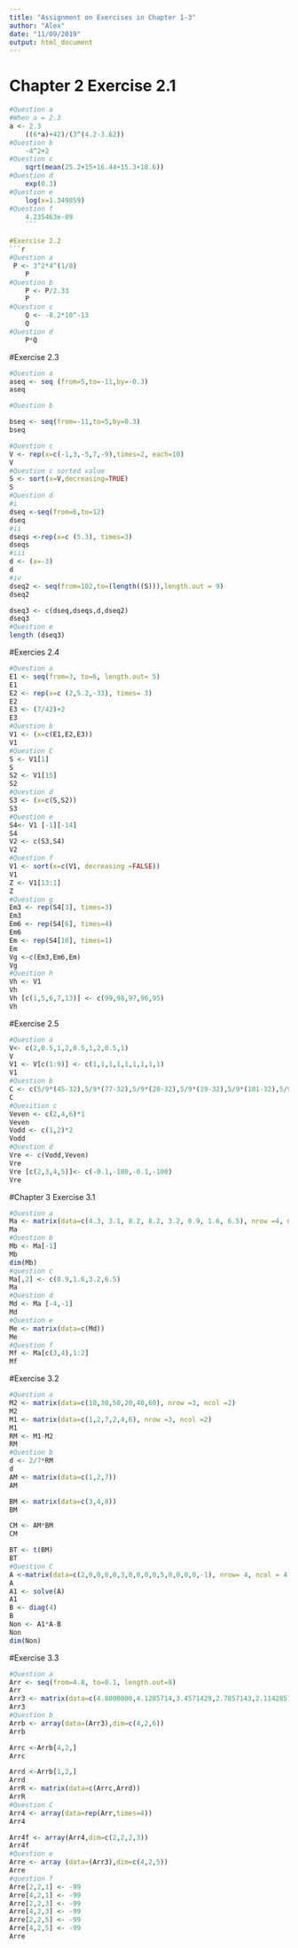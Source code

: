 ---
title: "Assignment on Exercises in Chapter 1-3"
author: "Alex"
date: "11/09/2019"
output: html_document
---
# Chapter 2 Exercise 2.1
```{r setup, include=FALSE, warning=FALSE}
#Question a 
#When a = 2.3
a <- 2.3
    ((6*a)+42)/(3^(4.2-3.62))
#Question b
    -4^2+2
#Question c
    sqrt(mean(25.2+15+16.44+15.3+18.6))
#Question d
    exp(0.3)
#Question e
    log(x=1.349859)
#Question f
    4.235463e-09
    ```

#Exercise 2.2
```{r}
#Question a
 P <- 3^2*4^(1/8)
    P
#Question b 
    P <- P/2.33
    P
#Question c
    Q <- -8.2*10^-13
    Q
#Question d
    P*Q
```
#Exercise 2.3
```{r}
#Question a
aseq <- seq (from=5,to=-11,by=-0.3)
aseq

#Question b

bseq <- seq(from=-11,to=5,by=0.3)
bseq

#Question c
V <- rep(x=c(-1,3,-5,7,-9),times=2, each=10)
V
#Question c sorted value
S <- sort(x=V,decreasing=TRUE)
S
#Question d
#i
dseq <-seq(from=6,to=12)
dseq
#ii
dseqs <-rep(x=c (5.3), times=3)
dseqs
#iii
d <- (x=-3)
d
#iv
dseq2 <- seq(from=102,to=(length((S))),length.out = 9)
dseq2

dseq3 <- c(dseq,dseqs,d,dseq2)
dseq3
#Question e
length (dseq3)
```

#Exercies 2.4
```{r}
#Question a
E1 <- seq(from=3, to=6, length.out= 5)
E1
E2 <- rep(x=c (2,5.2,-33), times= 3)
E2
E3 <- (7/42)+2
E3
#Question b
V1 <- (x=c(E1,E2,E3))
V1
#Question C
S <- V1[1]
S
S2 <- V1[15]
S2
#Question d
S3 <- (x=c(S,S2))
S3
#Question e
S4<- V1 [-1][-14]
S4
V2 <- c(S3,S4)
V2
#Question f
V1 <- sort(x=c(V1, decreasing =FALSE))
V1
Z <- V1[13:1]
Z
#Question g
Em3 <- rep(S4[3], times=3)
Em3
Em6 <- rep(S4[6], times=4)
Em6
Em <- rep(S4[10], times=1)
Em
Vg <-c(Em3,Em6,Em)
Vg
#Question h
Vh <- V1
Vh
Vh [c(1,5,6,7,13)] <- c(99,98,97,96,95)
Vh
```

#Exercise 2.5
```{r}
#Question a
V<- c(2,0.5,1,2,0.5,1,2,0.5,1)
V
V1 <- V[c(1:9)] <- c(1,1,1,1,1,1,1,1,1)
V1
#Question b
C <- c(5/9*(45-32),5/9*(77-32),5/9*(20-32),5/9*(19-32),5/9*(101-32),5/9*(120-32),5/9*(212-32))
C
#Quesition c
Veven <- c(2,4,6)*1
Veven
Vodd <- c(1,2)*2
Vodd
#Question d
Vre <- c(Vodd,Veven)
Vre
Vre [c(2,3,4,5)]<- c(-0.1,-100,-0.1,-100)
Vre
```

#Chapter 3 Exercise 3.1
```{r}
#Question a
Ma <- matrix(data=c(4.3, 3.1, 8.2, 8.2, 3.2, 0.9, 1.6, 6.5), nrow =4, ncol =2)
Ma
#Question b
Mb <- Ma[-1]
Mb
dim(Mb)
#question c
Ma[,2] <- c(0.9,1.6,3.2,6.5)
Ma
#Question d
Md <- Ma [-4,-1]
Md
#Question e
Me <- matrix(data=c(Md))
Me
#Question f
Mf <- Ma[c(3,4),1:2]
Mf
```

#Exercise 3.2
```{r}
#Question a
M2 <- matrix(data=c(10,30,50,20,40,60), nrow =3, ncol =2)
M2
M1 <- matrix(data=c(1,2,7,2,4,6), nrow =3, ncol =2)
M1
RM <- M1-M2
RM
#Question b
d <- 2/7*RM
d
AM <- matrix(data=c(1,2,7))
AM

BM <- matrix(data=c(3,4,8))
BM

CM <- AM*BM
CM

BT <- t(BM)
BT
#Question C
A <-matrix(data=c(2,0,0,0,0,3,0,0,0,0,5,0,0,0,0,-1), nrow= 4, ncol = 4)
A
A1 <- solve(A)
A1
B <- diag(4)
B
Non <- A1*A-B
Non
dim(Non)
```

#Exercise 3.3
```{r}
#Question a
Arr <- seq(from=4.8, to=0.1, length.out=8)
Arr
Arr3 <- matrix(data=c(4.8000000,4.1285714,3.4571429,2.7857143,2.1142857,1.4428571,0.7714286,0.1000000), nrow =4, ncol =2)
Arr3
#Question b
Arrb <- array(data=(Arr3),dim=c(4,2,6))
Arrb

Arrc <-Arrb[4,2,]
Arrc

Arrd <-Arrb[1,2,]
Arrd
ArrR <- matrix(data=c(Arrc,Arrd))
ArrR
#Question C
Arr4 <- array(data=rep(Arr,times=4))
Arr4

Arr4f <- array(Arr4,dim=c(2,2,2,3))
Arr4f
#Question e
Arre <- array (data=(Arr3),dim=c(4,2,5))
Arre
#question f
Arre[2,2,1] <- -99
Arre[4,2,1] <- -99
Arre[2,2,3] <- -99
Arre[4,2,3] <- -99
Arre[2,2,5] <- -99
Arre[4,2,5] <- -99
Arre
```

